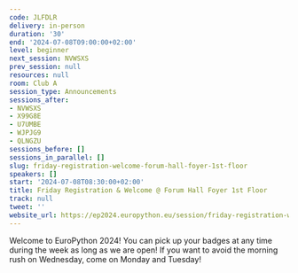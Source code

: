 ```yaml
---
code: JLFDLR
delivery: in-person
duration: '30'
end: '2024-07-08T09:00:00+02:00'
level: beginner
next_session: NVWSXS
prev_session: null
resources: null
room: Club A
session_type: Announcements
sessions_after:
- NVWSXS
- X99G8E
- U7UMBE
- WJPJG9
- QLNGZU
sessions_before: []
sessions_in_parallel: []
slug: friday-registration-welcome-forum-hall-foyer-1st-floor
speakers: []
start: '2024-07-08T08:30:00+02:00'
title: Friday Registration & Welcome @ Forum Hall Foyer 1st Floor
track: null
tweet: ''
website_url: https://ep2024.europython.eu/session/friday-registration-welcome-forum-hall-foyer-1st-floor
---
```


Welcome to EuroPython 2024! You can pick up your badges at any time during the week as long as we are open! If you want to avoid the morning rush on Wednesday, come on Monday and Tuesday!
